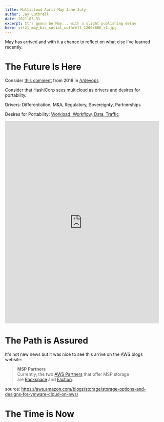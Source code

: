 ```yaml
---
title: Multicloud April May June July
author: Jay Cuthrell
date: 2021-05-31
excerpt: It's gonna be May... with a slight publishing delay
hero: vss21_may_bic_social_cuthrell_1200x600_r1.jpg
---
```

May has arrived and with it a chance to reflect on what else I've learned recently.

# The Future Is Here

Consider [this comment](https://www.reddit.com/r/devops/comments/91afzz/why_multicloud/e2x156y/) from 2018 in [/r/devops](https://www.reddit.com/r/devops/comments/91afzz/why_multicloud/e2x156y/)

Consider that HashiCorp sees multicloud as drivers and desires for portability.

Drivers: Differentiation, M&A, Regulatory, Sovereignty, Partnerships

Desires for Portability: [Workload, Workflow, Data, Traffic](https://thenewstack.io/the-4-definitions-of-multicloud-part-1-data-portability/)

<iframe src="https://www.linkedin.com/embed/feed/update/urn:li:ugcPost:6806656795113734144" height="660" width="504" frameborder="0" allowfullscreen="" title="Embedded post"></iframe>

# The Path is Assured

It's not new news but it was nice to see this arrive on the AWS blogs website:

> **MSP Partners**\
> Currently, the two [AWS Partners](https://aws.amazon.com/partners/) that offer MSP storage are [Rackspace](https://www.rackspace.com/vmware/vmc-on-aws) and [Faction](https://www.factioninc.com/managed-vmware-cloud-on-aws/).

source: <https://aws.amazon.com/blogs/storage/storage-options-and-designs-for-vmware-cloud-on-aws/>

# The Time is Now